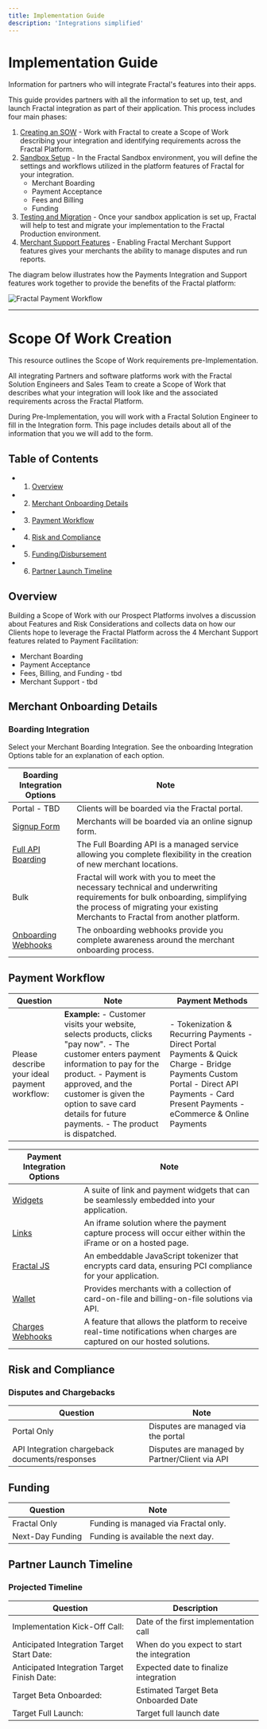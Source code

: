 ```yaml
---
title: Implementation Guide
description: 'Integrations simplified'
---
```


# Implementation Guide

Information for partners who will integrate Fractal's features into their apps.

This guide provides partners with all the information to set up, test, and launch Fractal integration as part of their application. This process includes four main phases:

1. [Creating an SOW](#pre-implementation) - Work with Fractal to create a Scope of Work describing your integration and identifying requirements across the Fractal Platform.
2. [Sandbox Setup](#sandbox-setup) - In the Fractal Sandbox environment, you will define the settings and workflows utilized in the platform features of Fractal for your integration.
   - Merchant Boarding
   - Payment Acceptance
   - Fees and Billing
   - Funding
3. [Testing and Migration](#testing-and-migration) - Once your sandbox application is set up, Fractal will help to test and migrate your implementation to the Fractal Production environment.
4. [Merchant Support Features](#merchant-support-features) - Enabling Fractal Merchant Support features gives your merchants the ability to manage disputes and run reports.

The diagram below illustrates how the Payments Integration and Support features work together to provide the benefits of the Fractal platform:

![Fractal Payment Workflow](https://uploads-ssl.webflow.com/663a214d683281c78ab2ac7c/666c5c4c3eb4d5128f01b838_TinyPNG%20illustration.png)

---

# Scope Of Work Creation

This resource outlines the Scope of Work requirements pre-Implementation.

All integrating Partners and software platforms work with the Fractal Solution Engineers and Sales Team to create a Scope of Work that describes what your integration will look like and the associated requirements across the Fractal Platform.

During Pre-Implementation, you will work with a Fractal Solution Engineer to fill in the Integration form. This page includes details about all of the information that you we will add to the form.

## Table of Contents

- 1. [Overview](#overview)
- 2. [Merchant Onboarding Details](#merchant-onboarding-details)
- 3. [Payment Workflow](#payment-workflow)
- 4. [Risk and Compliance](#risk-and-compliance)
- 5. [Funding/Disbursement](#funding-disbursement-integration)
- 6. [Partner Launch Timeline](#partner-pf-launch-timeline)

## Overview

Building a Scope of Work with our Prospect Platforms involves a discussion about Features and Risk Considerations and collects data on how our Clients hope to leverage the Fractal Platform across the 4 Merchant Support features related to Payment Facilitation:

- Merchant Boarding
- Payment Acceptance
- Fees, Billing, and Funding - tbd
- Merchant Support - tbd

## Merchant Onboarding Details

### Boarding Integration

Select your Merchant Boarding Integration. See the onboarding Integration Options table for an explanation of each option.

| Boarding Integration Options | Note                                                                                                                         |
| -----------------------------| ---------------------------------------------------------------------------------------------------------------------------- |
| Portal - TBD       | Clients will be boarded via the Fractal portal.                                                                              |
| [Signup Form](https://staging-hosted.fractalpay.com/merchant-onboarding/02b3232aed11c23c7a8cbc164c48b51cbc09d7640ef84774467fb06d23e580eb6c4cfbc48c8715dab5e3d2be1310a201047caa60d3a72f61270cd374eb6ff2fa4f3c39433c08d3bbe94a44f78f83b4f09629b1751aeee1ba6ade0b7229a1d321aa3688798aa52c51b9953a1dba4cca5d614af674d5cf792679b4c464ca6fbc7c123495de989326e0d11856b952cf86)               | Merchants will be boarded via an online signup form.                                                                         |
| [Full API Boarding](/api-reference/merchant-onboarding/full-merchant-submit)            | The Full Boarding API is a managed service allowing you complete flexibility in the creation of new merchant locations.       |
| Bulk                         | Fractal will work with you to meet the necessary technical and underwriting requirements for bulk onboarding, simplifying the process of migrating your existing Merchants to Fractal from another platform. |
| [Onboarding Webhooks](https://docs.fractalpay.com/Webhooks#merchant-onboarding)          | The onboarding webhooks provide you complete awareness around the merchant onboarding process.       |

## Payment Workflow

| Question                             | Note                                                                                                                           | Payment Methods                                                                                              |
| ------------------------------------ | ------------------------------------------------------------------------------------------------------------------------------ | ------------------------------------------------------------------------------------------------------------ |
| Please describe your ideal payment workflow: | **Example:** - Customer visits your website, selects products, clicks "pay now".  - The customer enters payment information to pay for the product. - Payment is approved, and the customer is given the option to save card details for future payments.  - The product is dispatched. | - Tokenization & Recurring Payments - Direct Portal Payments & Quick Charge  - Bridge Payments Custom Portal  - Direct API Payments  - Card Present Payments  - eCommerce & Online Payments |

| Payment Integration Options | Note                                                                                                                          |
| --------------------------- | ----------------------------------------------------------------------------------------------------------------------------- |
| [Widgets](https://ui.fractalpay.com/PayWidget)                     | A suite of link and payment widgets that can be seamlessly embedded into your application.                                     |
| [Links](https://docs.fractalpay.com/api-reference/endpoint/Create%20iFrame)                       | An iframe solution where the payment capture process will occur either within the iFrame or on a hosted page.                  |
| [Fractal JS](https://docs.fractalpay.com/EmbeddedPayments#faqs-and-troubleshooting)                  | An embeddable JavaScript tokenizer that encrypts card data, ensuring PCI compliance for your application.                      |
| [Wallet](/api-reference/customers/request-card)                    | Provides merchants with a collection of card-on-file and billing-on-file solutions via API.                                    |
| [Charges Webhooks](https://docs.fractalpay.com/Webhooks#payment-success)           | A feature that allows the platform to receive real-time notifications when charges are captured on our hosted solutions.       |



## Risk and Compliance

### Disputes and Chargebacks

| Question                                           | Note                                                 |
| -------------------------------------------------- | ---------------------------------------------------- |
| Portal Only                                        | Disputes are managed via the portal                  |
| API Integration chargeback documents/responses   | Disputes are managed by Partner/Client via API       |


## Funding


| Question         | Note                                        |
| ---------------- | ------------------------------------------- |
| Fractal Only     | Funding is managed via Fractal only.        |
| Next-Day Funding | Funding is available the next day.          |


## Partner Launch Timeline

### Projected Timeline

| Question                              | Description                         |
| ------------------------------------- | ----------------------------------- |
| Implementation Kick-Off Call:         | Date of the first implementation call   |
| Anticipated Integration Target Start Date: | When do you expect to start the integration |
| Anticipated Integration Target Finish Date: | Expected date to finalize integration |
| Target Beta Onboarded:                | Estimated Target Beta Onboarded Date |
| Target Full Launch:                   | Target full launch date             |
